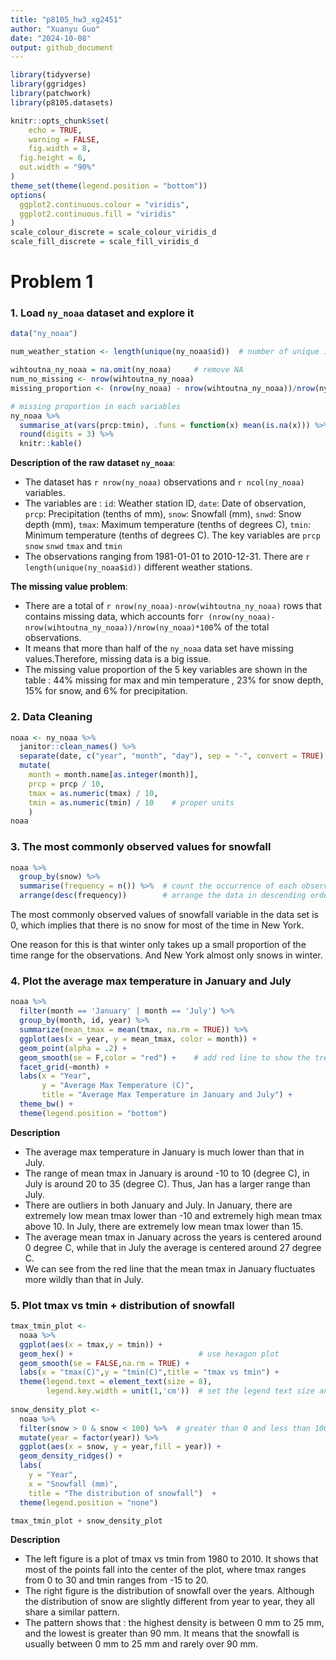 ```yaml
---
title: "p8105_hw3_xg2451"
author: "Xuanyu Guo"
date: "2024-10-08"
output: github_document
---
```

```r
library(tidyverse)
library(ggridges)
library(patchwork)
library(p8105.datasets)

knitr::opts_chunk$set(
	echo = TRUE,
	warning = FALSE,
	fig.width = 8, 
  fig.height = 6,
  out.width = "90%"
)
theme_set(theme(legend.position = "bottom"))
options(
  ggplot2.continuous.colour = "viridis",
  ggplot2.continuous.fill = "viridis"
)
scale_colour_discrete = scale_colour_viridis_d
scale_fill_discrete = scale_fill_viridis_d
```
# Problem 1
### 1. Load `ny_noaa` dataset and explore it
```r
data("ny_noaa")

num_weather_station <- length(unique(ny_noaa$id))  # number of unique id

wihtoutna_ny_noaa = na.omit(ny_noaa)     # remove NA
num_no_missing <- nrow(wihtoutna_ny_noaa)     
missing_proportion <- (nrow(ny_noaa) - nrow(wihtoutna_ny_noaa))/nrow(ny_noaa)*100   # missing proportion

# missing proportion in each variables
ny_noaa %>% 
  summarise_at(vars(prcp:tmin), .funs = function(x) mean(is.na(x))) %>%
  round(digits = 3) %>%
  knitr::kable()
```

**Description of the raw dataset `ny_noaa`**:

*  The dataset has  `r nrow(ny_noaa)` observations and  `r ncol(ny_noaa)` variables.
*  The variables are :
`id`: Weather station ID, 
`date`: Date of observation, 
`prcp`: Precipitation (tenths of mm), 
`snow`: Snowfall (mm), 
`snwd`: Snow depth (mm), 
`tmax`: Maximum temperature (tenths of degrees C), 
`tmin`: Minimum temperature (tenths of degrees C).
The key variables are `prcp` `snow` `snwd` `tmax` and `tmin`
*  The observations ranging from 1981-01-01 to 2010-12-31. There are `r length(unique(ny_noaa$id))` different weather stations.

**The missing value problem**:

*  There are a total of `r nrow(ny_noaa)-nrow(wihtoutna_ny_noaa)` rows that contains missing data, which accounts for`r (nrow(ny_noaa)-nrow(wihtoutna_ny_noaa))/nrow(ny_noaa)*100`% of the total observations.
*  It means that more than half of the `ny_noaa` data set have missing values.Therefore, missing data is a big issue. 
*  The missing value proportion of the 5 key variables are shown in the table : 44% missing for max and min temperature , 23% for snow depth, 15% for snow, and 6% for precipitation.

### 2. Data Cleaning
```r
noaa <- ny_noaa %>%
  janitor::clean_names() %>%
  separate(date, c("year", "month", "day"), sep = "-", convert = TRUE) %>%
  mutate(
    month = month.name[as.integer(month)],
    prcp = prcp / 10,
    tmax = as.numeric(tmax) / 10, 
    tmin = as.numeric(tmin) / 10    # proper units
    )
noaa
```

### 3. The most commonly observed values for snowfall
```r
noaa %>% 
  group_by(snow) %>% 
  summarise(frequency = n()) %>%  # count the occurrence of each observed snowfall data
  arrange(desc(frequency))        # arrange the data in descending order to find the most frequent ones
```

The most commonly observed values of snowfall variable in the data set is 0, which implies that there is no snow for most of the time in New York.

One reason for this is that winter only takes up a small proportion of the time range for the observations. And New York almost only snows in winter.

### 4. Plot the average max temperature in January and July
```r
noaa %>%
  filter(month == 'January' | month == 'July') %>%
  group_by(month, id, year) %>%
  summarize(mean_tmax = mean(tmax, na.rm = TRUE)) %>%
  ggplot(aes(x = year, y = mean_tmax, color = month)) +
  geom_point(alpha = .2) +
  geom_smooth(se = F,color = "red") +    # add red line to show the trend
  facet_grid(~month) +
  labs(x = "Year",
       y = "Average Max Temperature (C)",
       title = "Average Max Temperature in January and July") +
  theme_bw() +
  theme(legend.position = "bottom")
```

**Description**

*  The average max temperature in January is much lower than that in July. 
*  The range of mean tmax in January is around -10 to 10 (degree C), in July is around 20 to 35 (degree C). Thus, Jan has a larger range than July.
*  There are outliers in both January and July. In January, there are extremely low mean tmax lower than -10 and extremely high mean tmax above 10. In July, there are extremely low mean tmax lower than 15.
*  The average mean tmax in January across the years is centered around 0 degree C, while that in July the average is centered around 27 degree C.
*  We can see from the red line that the mean tmax in January fluctuates more wildly than that in July.

### 5. Plot tmax vs tmin + distribution of snowfall
```r
tmax_tmin_plot <-                       
  noaa %>% 
  ggplot(aes(x = tmax,y = tmin)) +
  geom_hex() +                            # use hexagon plot
  geom_smooth(se = FALSE,na.rm = TRUE) +
  labs(x = "tmax(C)",y = "tmin(C)",title = "tmax vs tmin") +
  theme(legend.text = element_text(size = 8),
        legend.key.width = unit(1,'cm'))  # set the legend text size and width
  
snow_density_plot <-                    
  noaa %>% 
  filter(snow > 0 & snow < 100) %>%  # greater than 0 and less than 100
  mutate(year = factor(year)) %>% 
  ggplot(aes(x = snow, y = year,fill = year)) + 
  geom_density_ridges() +
  labs(
    y = "Year",
    x = "Snowfall (mm)",
    title = "The distribution of snowfall")  + 
  theme(legend.position = "none")

tmax_tmin_plot + snow_density_plot
```

**Description** 

*  The left figure is a plot of tmax vs tmin from 1980 to 2010. It shows that most of the points fall into the center of the plot, where tmax ranges from 0 to 30 and tmin ranges from -15 to 20.
* The right figure is the distribution of snowfall over the years. Although the distribution of snow are slightly different from year to year, they all share a similar pattern. 
* The pattern shows that : the highest density is between 0 mm to 25 mm, and the lowest is greater than 90 mm. It means that the snowfall is usually between 0 mm to 25 mm and rarely over 90 mm.